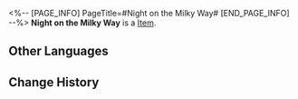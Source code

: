 <%-- [PAGE_INFO]
PageTitle=#Night on the Milky Way#
[END_PAGE_INFO] --%>
{{Item Infobox
|id          = 23000
|image       = Item Night on the Milky Way.png
|type        = 
|invCategory = Light Cone
|rarity      = 5
|effect      = Light Cone for the Path of {{Color|h|Erudition}}. The Light Cone ability is only effective for characters of this Path.
|description = If you are concerned for the road, just look up again.<br />When the stars look gently down, the heart would already be soaring.<br />Every thought and every whisper,<br />becomes a life experience that would never leave.
}}
'''Night on the Milky Way''' is a [[Item]].

==Other Languages==
{{Other Languages
|en   = Night on the Milky Way
|zhs  = 银河铁道之夜
|zht  = 銀河鐵道之夜
|ja   = {{Rubi|銀河鉄道|ぎんがてつどう}}の{{Rubi|夜|よる}}
|ko   = 은하철도의 밤
|es   = Noche en la Vía Láctea
|fr   = Nuit sur la voie lactée
|ru   = Ночь на Млечном Пути
|th   = Night on the Milky Way
|vi   = Chuyến Tàu Đêm Trên Dải Ngân Hà
|de   = Nacht auf der Milchstraße
|id   = Night on the Milky Way
|pt   = Noite na Via Láctea
}}

==Change History==
{{Change History|1.0}}